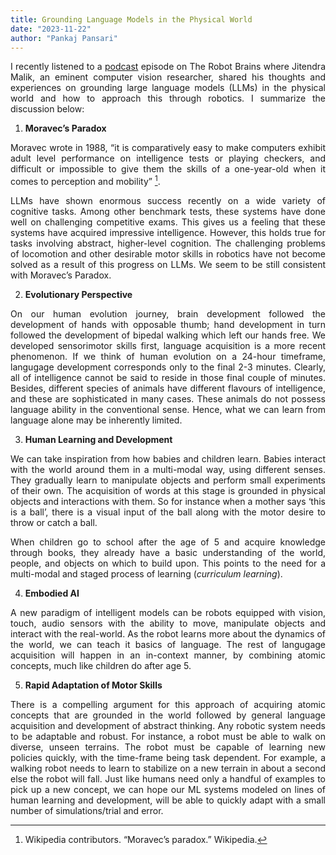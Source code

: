 ```yaml
---
title: Grounding Language Models in the Physical World 
date: "2023-11-22"
author: "Pankaj Pansari"
---
```


<div style="text-align: justify"> 
<style>
.center {
    display: block;
    margin-left: auto;
    margin-right: auto;
}
</style>

I recently listened to a [podcast](https://www.therobotbrains.ai/copy-of-jitendra-malik) episode on The Robot Brains where Jitendra Malik, an eminent computer vision researcher, shared his thoughts and experiences on grounding large language models (LLMs) in the physical world and how to approach this through robotics. I summarize the discussion below:

1. **Moravec's Paradox**

Moravec wrote in 1988, "it is comparatively easy to make computers exhibit adult level performance on intelligence tests or playing checkers, and difficult or impossible to give them the skills of a one-year-old when it comes to perception and mobility" [^1].

LLMs have shown enormous success recently on a wide variety of cognitive tasks. Among other benchmark tests, these systems have done well on challenging competitive exams. This gives us a feeling that these systems have acquired impressive intelligence. However, this holds true for tasks involving abstract, higher-level cognition. The challenging problems of locomotion and other desirable motor skills in robotics have not become solved as a result of this progress on LLMs. We seem to be still consistent with Moravec's Paradox.

2. **Evolutionary Perspective** 

On our human evolution journey, brain development followed the development of hands with opposable thumb; hand development in turn followed the development of bipedal walking which left our hands free. We developed sensorimotor skills first, language acquisition is a more recent phenomenon. If we think of human evolution on a 24-hour timeframe, langugage development corresponds only to the final 2-3 minutes. Clearly, all of intelligence cannot be said to reside in those final couple of minutes. Besides, different species of animals have different flavours of intelligence, and these are sophisticated in many cases. These animals do not possess language ability in the conventional sense. Hence, what we can learn from language alone may be inherently limited.

3. **Human Learning and Development**

We can take inspiration from how babies and children learn. Babies interact with the world around them in a multi-modal way, using different senses. They gradually learn to manipulate objects and perform small experiments of their own. The acquisition of words at this stage is grounded in physical objects and interactions with them. So for instance when a mother says 'this is a ball', there is a visual input of the ball along with the motor desire to throw or catch a ball.

When children go to school after the age of 5 and acquire knowledge through books, they already have a basic understanding of the world, people, and objects on which to build upon. This points to the need for a multi-modal and staged process of learning (*curriculum learning*).

4. **Embodied AI**

A new paradigm of intelligent models can be robots equipped with vision, touch, audio sensors with the ability to move, manipulate objects and interact with the real-world. As the robot learns more about the dynamics of the world, we can teach it basics of language. The rest of langugage acquisition will happen in an in-context manner, by combining atomic concepts, much like children do after age 5.

5. **Rapid Adaptation of Motor Skills**

There is a compelling argument for this approach of acquiring atomic concepts that are grounded in the world followed by general language acquisition and development of abstract thinking. Any robotic system needs to be adaptable and robust. For instance, a robot must be able to walk on diverse, unseen terrains. The robot must be capable of learning new policies quickly, with the time-frame being task dependent. For example, a walking robot needs to learn to stabilize on a new terrain in about a second else the robot will fall. Just like humans need only a handful of examples to pick up a new concept, we can hope our ML systems modeled on lines of human learning and development, will be able to quickly adapt with a small number of simulations/trial and error.

[^1]: Wikipedia contributors. "Moravec's paradox." Wikipedia.


